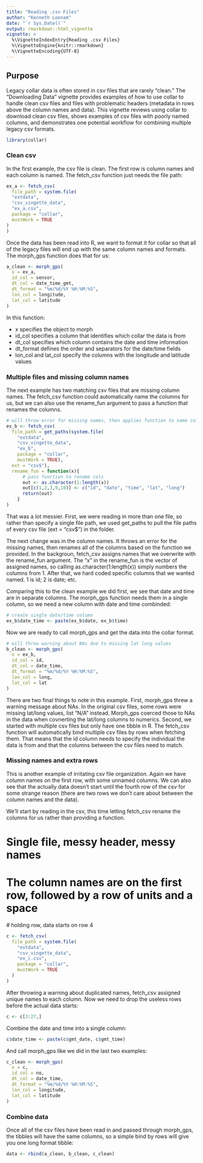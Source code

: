 ```yaml
---
title: "Reading .csv Files"
author: "Kenneth Loonam"
date: "`r Sys.Date()`"
output: rmarkdown::html_vignette
vignette: >
  %\VignetteIndexEntry{Reading .csv Files}
  %\VignetteEngine{knitr::rmarkdown}
  %\VignetteEncoding{UTF-8}
---
```


## Purpose

Legacy collar data is often stored in csv files that are rarely "clean." The
"Downloading Data" vignette provides examples of how to use collar to handle 
clean csv files and files with problematic headers (metadata in rows above the
column names and data). This vignette reviews using collar to download clean csv
files, shows examples of csv files with poorly named columns, and demonstrates
one potential workflow for combining multiple legacy csv formats.

```r
library(collar)
```

### Clean csv

In the first example, the csv file is clean. The first row is column names and 
each column is named. The fetch_csv function just needs the file path:

```r
ex_a <- fetch_csv(
  file_path = system.file(
  "extdata",
  "csv_vingette_data",
  "ex_a.csv",
  package = "collar",
  mustWork = TRUE
)
)
```

Once the data has been read into R, we want to format it for collar so that all
of the legacy files will end up with the same column names and formats. The 
morph_gps function does that for us:

```r
a_clean <- morph_gps(
  x = ex_a,
  id_col = sensor,
  dt_col = date_time_gmt,
  dt_format = "%m/%d/%Y %H:%M:%S",
  lon_col = longitude,
  lat_col = latitude
)
```

In this function:

- x specifies the object to morph
- id_col specifies a column that identifies which collar the data is from
- dt_col specifies which column contains the date and time information
- dt_format defines the order and separators for the date/time fields
- lon_col and lat_col specify the columns with the longitude and latitude values

### Multiple files and missing column names

The next example has two matching csv files that are missing column names. The
fetch_csv function could automatically name the columns for us, but we can also 
use the rename_fun argument to pass a function that renames the columns.

```r

# will throw error for missing names, then applies function to name columns
ex_b <- fetch_csv(
  file_path = get_paths(system.file(
    "extdata",
    "csv_vingette_data",
    "ex_b",
    package = "collar",
    mustWork = TRUE), 
  ext = "csv$"),
  rename_fun = function(x){ 
      # pass function to rename cols
      out <- as.character(1:length(x))
      out[c(1,2,3,9,10)] <- c("id", "date", "time", "lat", "long")
      return(out)
    }
)

```

That was a lot messier. First, we were reading in more than one file, so rather
than specify a single file path, we used get_paths to pull the file paths of 
every csv file (ext = "csv$") in the folder. 

The next change was in the column names. It throws an error for the missing 
names, then renames all of the columns based on the function we provided. In the
backgroun, fetch_csv assigns names that we overwrite with the rename_fun 
argument. The "x" in the rename_fun is the vector of assigned names, so calling
as.character(1:length(x)) simply numbers the columns from 1. After that, we hard
coded specific columns that we wanted named. 1 is id; 2 is date; etc.

Comparing this to the clean example we did first, we see that date and time are
in separate columns. The morph_gps function needs them in a single column, so we
need a new column with date and time combinded:

```r
# create single date/time column
ex_b$date_time <- paste(ex_b$date, ex_b$time)
```

Now we are ready to call morph_gps and get the data into the collar format.

```r
# will throw warning about NAs due to missing lat long values
b_clean <- morph_gps(
  x = ex_b,
  id_col = id,
  dt_col = date_time,
  dt_format = "%m/%d/%Y %H:%M:%S",
  lon_col = long,
  lat_col = lat
)
```

There are two final things to note in this example. First, morph_gps threw a 
warning message about NAs. In the original csv files, some rows were missing 
lat/long values, list "N/A" instead. Morph_gps coerced those to NAs in the data
when covnerting the lat/long columns to numerics. Second, we started with multiple
csv files but only have one tibble in R. The fetch_csv function will automatically
bind multiple csv files by rows when fetching them. That means that the id column
needs to specify the individual the data is from and that the columns between 
the csv files need to match.

### Missing names and extra rows

This is another example of irritating csv file organization. Again we have 
column names on the first row, with some unnamed columns. We can also see that
the actually data doesn't start until the fourth row of the csv for some strange 
reason (there are two rows we don't care about between the column names and the 
data).

We'll start by reading in the csv, this time letting fetch_csv rename the columns
for us rather than providing a function.

# Single file, messy header, messy names
# The column names are on the first row, followed by a row of units and a space 
  # holding row, data starts on row 4

```r
c <- fetch_csv(
  file_path = system.file(
    "extdata",
    "csv_vingette_data",
    "ex_c.csv",
    package = "collar",
    mustWork = TRUE
  )
)
```

After throwing a warning about duplicated names, fetch_csv assigned unique names
to each column. Now we need to drop the useless rows before the actual data starts:

```r
c <- c[3:27,]
```

Combine the date and time into a single column:
```r
c$date_time <- paste(c$gmt_date, c$gmt_time)
```

And call morph_gps like we did in the last two examples:

```r
c_clean <- morph_gps(
  x = c,
  id_col = no,
  dt_col = date_time,
  dt_format = "%m/%d/%Y %H:%M:%S",
  lon_col = longitude,
  lat_col = latitude
)
```

### Combine data

Once all of the csv files have been read in and passed through morph_gps, the
tibbles will have the same columns, so a simple bind by rows will give you one
long format tibble:

```r
data <- rbind(a_clean, b_clean, c_clean)
```
